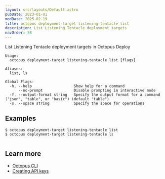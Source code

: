 ```yaml
---
layout: src/layouts/Default.astro
pubDate: 2023-01-01
modDate: 2025-02-19
title: octopus deployment-target listening-tentacle list
description: List Listening Tentacle deployment targets
navOrder: 58
---
```


List Listening Tentacle deployment targets in Octopus Deploy

```
Usage:
  octopus deployment-target listening-tentacle list [flags]

Aliases:
  list, ls

Global Flags:
  -h, --help                   Show help for a command
      --no-prompt              Disable prompting in interactive mode
  -f, --output-format string   Specify the output format for a command ("json", "table", or "basic") (default "table")
  -s, --space string           Specify the space for operations

```

## Examples

<SamplesInstance />

```
$ octopus deployment-target listening-tentacle list
$ octopus deployment-target listening-tentacle ls


```

## Learn more

- [Octopus CLI](/docs/octopus-rest-api/cli)
- [Creating API keys](/docs/octopus-rest-api/how-to-create-an-api-key)